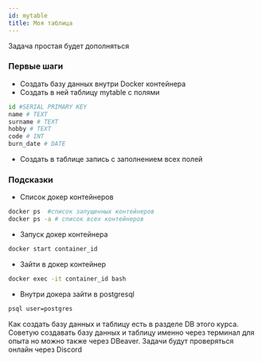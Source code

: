 ```yaml
---
id: mytable
title: Моя таблица
---
```


Задача простая будет дополняться
 
### Первые шаги
- Создать базу данных внутри Docker контейнера
- Создать  в ней таблицу mytable с полями

```python
id #SERIAL PRIMARY KEY
name # TEXT
surname # TEXT
hobby # TEXT
сode # INT
burn_date # DATE
```
- Создать в таблице запись с заполнением всех полей
### Подсказки 

- Список докер контейнеров
```bash
docker ps  #список запущенных контейнеров
docker ps -a # список всех контейнеров
```
- Запуск докер контейнера
```bash
docker start container_id
```
- Зайти в докер контейнер
```bash
docker exec -it container_id bash
```
- Внутри докера зайти в postgresql
```bash
psql user=postgres
```
Как создать базу данных и таблицу есть в разделе DB этого курса. 
Советую создавать базу данных и таблицу именно через терминал для опыта но можнo также через DBeaver.
Задачи будут проверяться онлайн через Discord









